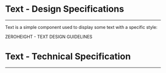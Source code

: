 
<Meta title="ODS Components/Text/Specifications" />

# Text - Design Specifications
----

Text is a simple component used to display some text with a specific style:
<div>
<osds-button color="primary" variant="ghost" href="https://zeroheight.com/6fc8a63f7/p/5546ea-text/b/40a887" target="_blank">
    ZEROHEIGHT - TEXT DESIGN GUIDELINES &nbsp;
    <osds-icon name="external-link" color="primary" size="xs"></osds-icon>
  </osds-button>
</div>

# Text - Technical Specification
----

<SpecificationsText />
